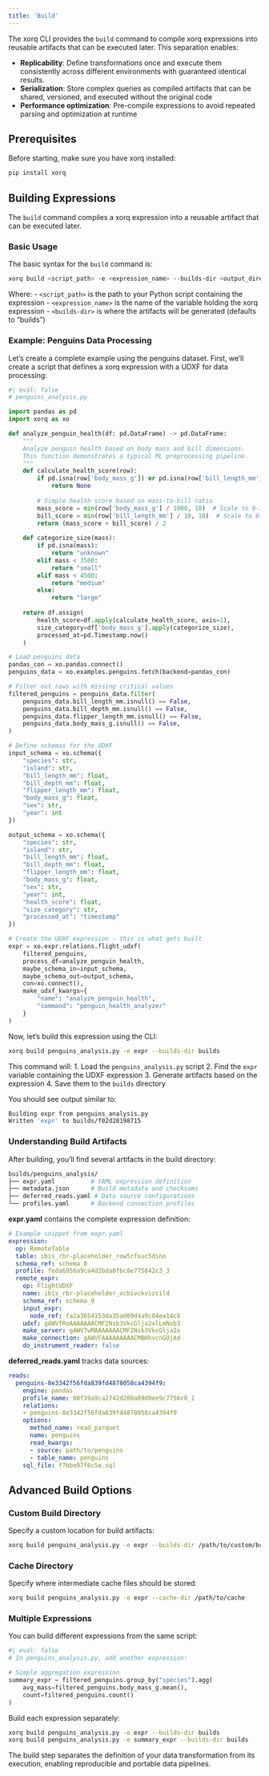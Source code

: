 ```yaml
---
title: 'Build'
---
```



The xorq CLI provides the `build` command to compile xorq expressions into reusable artifacts that can be executed later. This separation enables:

- **Replicability**: Define transformations once and execute them consistently across different environments with guaranteed identical results.
- **Serialization**: Store complex queries as compiled artifacts that can be shared, versioned, and executed without the original code
- **Performance optimization**: Pre-compile expressions to avoid repeated parsing and optimization at runtime

## Prerequisites

Before starting, make sure you have xorq installed:

```bash
pip install xorq
```

## Building Expressions

The `build` command compiles a xorq expression into a reusable artifact that can be executed later.

### Basic Usage

The basic syntax for the `build` command is:

```bash
xorq build <script_path> -e <expression_name> --builds-dir <output_directory>
```

Where:
- `<script_path>` is the path to your Python script containing the expression
- `<expression_name>` is the name of the variable holding the xorq expression
- `<builds-dir>` is where the artifacts will be generated (defaults to "builds")

### Example: Penguins Data Processing

Let's create a complete example using the penguins dataset. First, we'll create a script that defines a xorq expression with a UDXF for data processing:

```python
#| eval: false
# penguins_analysis.py

import pandas as pd
import xorq as xo

def analyze_penguin_health(df: pd.DataFrame) -> pd.DataFrame:
    """
    Analyze penguin health based on body mass and bill dimensions.
    This function demonstrates a typical ML preprocessing pipeline.
    """
    def calculate_health_score(row):
        if pd.isna(row['body_mass_g']) or pd.isna(row['bill_length_mm']):
            return None
        
        # Simple health score based on mass-to-bill ratio
        mass_score = min(row['body_mass_g'] / 1000, 10)  # Scale to 0-10
        bill_score = min(row['bill_length_mm'] / 10, 10)  # Scale to 0-10
        return (mass_score + bill_score) / 2
    
    def categorize_size(mass):
        if pd.isna(mass):
            return "unknown"
        elif mass < 3500:
            return "small"
        elif mass < 4500:
            return "medium" 
        else:
            return "large"
    
    return df.assign(
        health_score=df.apply(calculate_health_score, axis=1),
        size_category=df['body_mass_g'].apply(categorize_size),
        processed_at=pd.Timestamp.now()
    )

# Load penguins data
pandas_con = xo.pandas.connect()
penguins_data = xo.examples.penguins.fetch(backend=pandas_con)

# Filter out rows with missing critical values
filtered_penguins = penguins_data.filter(
    penguins_data.bill_length_mm.isnull() == False,
    penguins_data.bill_depth_mm.isnull() == False,
    penguins_data.flipper_length_mm.isnull() == False,
    penguins_data.body_mass_g.isnull() == False,
)

# Define schemas for the UDXF
input_schema = xo.schema({
    "species": str,
    "island": str,
    "bill_length_mm": float,
    "bill_depth_mm": float,
    "flipper_length_mm": float,
    "body_mass_g": float,
    "sex": str,
    "year": int
})

output_schema = xo.schema({
    "species": str,
    "island": str,
    "bill_length_mm": float,
    "bill_depth_mm": float,
    "flipper_length_mm": float,
    "body_mass_g": float,
    "sex": str,
    "year": int,
    "health_score": float,
    "size_category": str,
    "processed_at": "timestamp"
})

# Create the UDXF expression - this is what gets built
expr = xo.expr.relations.flight_udxf(
    filtered_penguins,
    process_df=analyze_penguin_health,
    maybe_schema_in=input_schema,
    maybe_schema_out=output_schema,
    con=xo.connect(),
    make_udxf_kwargs={
        "name": "analyze_penguin_health",
        "command": "penguin_health_analyzer"
    }
)
```

Now, let's build this expression using the CLI:

```bash
xorq build penguins_analysis.py -e expr --builds-dir builds
```

This command will:
1. Load the `penguins_analysis.py` script
2. Find the `expr` variable containing the UDXF expression
3. Generate artifacts based on the expression
4. Save them to the `builds` directory

You should see output similar to:

```bash
Building expr from penguins_analysis.py
Written 'expr' to builds/f02d28198715
```

### Understanding Build Artifacts

After building, you'll find several artifacts in the build directory:

```bash
builds/penguins_analysis/
├── expr.yaml          # YAML expression definition
├── metadata.json      # Build metadata and checksums
├── deferred_reads.yaml # Data source configurations
└── profiles.yaml      # Backend connection profiles
```

**expr.yaml** contains the complete expression definition:
```yaml
# Example snippet from expr.yaml
expression:
  op: RemoteTable
  table: ibis_rbr-placeholder_row5rfsuc5dino
  schema_ref: schema_0
  profile: feda6956a9ca4d2bda0fbc8e775042c3_3
  remote_expr:
    op: FlightUDXF
    name: ibis_rbr-placeholder_xcbivckvizcild
    schema_ref: schema_0
    input_expr:
      node_ref: fa2a3654153da35ad09d4a9c84ea14c8
    udxf: gAWVfRoAAAAAAACMF2Nsb3VkcGlja2xlLmNsb3
    make_server: gAWV7wMAAAAAAACMF2Nsb3VkcGlja2x
    make_connection: gAWVFAAAAAAAAACMBHhvcnGUjAd
    do_instrument_reader: false
```

**deferred_reads.yaml** tracks data sources:
```yaml
reads:
  penguins-8e3342f56fda839fd4878058ca4394f9:
    engine: pandas
    profile_name: 08f39a9ca2742d208a09d0ee9c7756c0_1
    relations:
    - penguins-8e3342f56fda839fd4878058ca4394f9
    options:
      method_name: read_parquet
      name: penguins
      read_kwargs:
      - source: path/to/penguins
      - table_name: penguins
    sql_file: f7bbe97f6c5e.sql
```

## Advanced Build Options

### Custom Build Directory

Specify a custom location for build artifacts:

```bash
xorq build penguins_analysis.py -e expr --builds-dir /path/to/custom/builds
```

### Cache Directory

Specify where intermediate cache files should be stored:

```bash
xorq build penguins_analysis.py -e expr --cache-dir /path/to/cache
```

### Multiple Expressions

You can build different expressions from the same script:

```python
#| eval: false
# In penguins_analysis.py, add another expression:

# Simple aggregation expression
summary_expr = filtered_penguins.group_by("species").agg(
    avg_mass=filtered_penguins.body_mass_g.mean(),
    count=filtered_penguins.count()
)
```

Build each expression separately:

```bash
xorq build penguins_analysis.py -e expr --builds-dir builds
xorq build penguins_analysis.py -e summary_expr --builds-dir builds
```

The build step separates the definition of your data transformation from its execution, enabling reproducible and portable data pipelines.